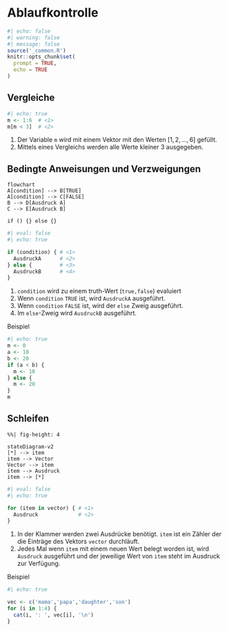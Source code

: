 # Ablaufkontrolle 

```r
#| echo: false
#| warning: false
#| message: false
source('_common.R')
knitr::opts_chunk$set(
  prompt = TRUE,
  echo = TRUE
)
```

## Vergleiche 

```r
#| echo: true
m <- 1:6  # <1>
m[m < 3]  # <2>
```

1. Der Variable `m` wird mit einem Vektor mit den Werten $[1,2, \dots, 6]$ gefüllt.
2. Mittels eines Vergleichs werden alle Werte kleiner $3$ ausgegeben.

## Bedingte Anweisungen und Verzweigungen 

```mermaid
flowchart
A[condition] --> B[TRUE]
A[condition] --> C[FALSE]
B --> D[Ausdruck A]
C --> E[Ausdruck B]
```


`if () {} else {}`

```r
#| eval: false
#| echo: true

if (condition) { # <1>
  AusdruckA      # <2>
} else {         # <3>
  AusdruckB      # <4> 
}

```

1. `condition` wird zu einem truth-Wert (`true,false`) evaluiert
2. Wenn `condition` `TRUE` ist, wird `AusdruckA` ausgeführt.
3. Wenn `condition` `FALSE` ist, wird der `else` Zweig ausgeführt.
4. Im `else`-Zweig wird `AusdruckB` ausgeführt.

Beispiel

```r
#| echo: true
m <- 0
a <- 10
b <- 20
if (a < b) {
  m <- 10
} else {
  m <- 20
}
m
```


## Schleifen

```mermaid
%%| fig-height: 4

stateDiagram-v2
[*] --> item
item --> Vector
Vector --> item
item --> Ausdruck
item --> [*]
```


```r
#| eval: false
#| echo: true

for (item in vector) { # <1>
  Ausdruck             # <2>
}

```

1. In der Klammer werden zwei Ausdrücke benötigt. `item` ist ein Zähler der die Einträge des Vektors `vector` durchläuft.
2. Jedes Mal wenn `item` mit einem neuen Wert belegt worden ist, wird `Ausdruck` ausgeführt und der jeweilige Wert von `item` steht im Ausdruck zur Verfügung.

Beispiel

```r
#| echo: true

vec <- c('mama','papa','daughter','son') 
for (i in 1:4) {
  cat(i, ': ', vec[i], '\n')
}
```
